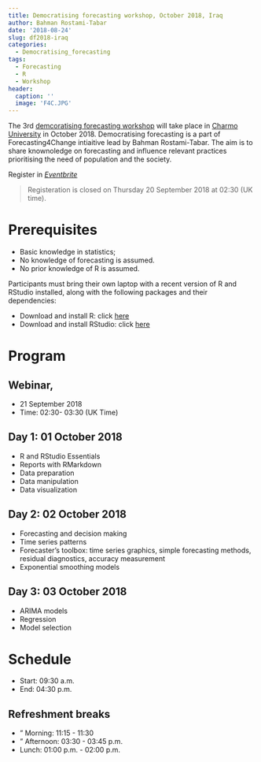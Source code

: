 ```yaml
---
title: Democratising forecasting workshop, October 2018, Iraq
author: Bahman Rostami-Tabar
date: '2018-08-24'
slug: df2018-iraq
categories:
  - Democratising_forecasting
tags:
  - Forecasting
  - R
  - Workshop
header:
  caption: ''
  image: 'F4C.JPG'
---
```


The 3rd [demcoratising forecasting workshop](https://www.bahmanrt.com/#democtarisingf)  will take place in [Charmo University](http://www.charmouniversity.org/) in October 2018.
Democratising forecasting is a part of Forecasting4Change intiaitive lead by Bahman Rostami-Tabar. The aim is to share knownoledge on forecasting and influence relevant practices prioritising the need of population and the society.

Register in *[Eventbrite](https://www.eventbrite.co.uk/e/data-analytics-and-forecasting-using-r-tickets-49472484533)*

>Registeration is closed on Thursday 20 September 2018 at 02:30 (UK time).

# Prerequisites

- Basic knowledge in statistics;
- No knowledge of forecasting is assumed.
- No prior knowledge of R is assumed.

Participants must bring their own laptop with a recent version of R and RStudio installed, along with the following packages and their dependencies:

- Download and install R: click [here](https://cloud.r-project.org/)
- Download and install RStudio: click [here](https://www.rstudio.com/products/rstudio/download/#download)

# Program

## Webinar, 
  - 21 September 2018
  - Time: 02:30- 03:30 (UK Time)

## Day 1: 01 October 2018

  - R and RStudio Essentials
  - Reports with RMarkdown
  - Data preparation
  - Data manipulation
  - Data visualization

## Day 2: 02 October 2018

  - Forecasting and decision making
  - Time series patterns
  - Forecaster's toolbox: time series graphics, simple forecasting methods,  residual diagnostics, accuracy measurement
  - Exponential smoothing models
  
## Day 3: 03 October 2018

- ARIMA models
- Regression
- Model selection

# Schedule

- Start: 09:30 a.m.
- End: 04:30 p.m.

## Refreshment breaks

- "	Morning: 11:15 - 11:30
- "	Afternoon: 03:30 - 03:45 p.m.
- Lunch: 01:00 p.m. - 02:00 p.m.

